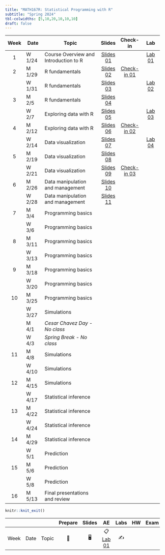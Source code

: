 ```yaml
---
title: "MATH167R: Statistical Programming with R"
subtitle: "Spring 2024"
tbl-colwidths: [5,10,20,10,10,10]
draft: false
---
```


::: column-screen-inset-right
| Week | Date   | Topic                                 |                                   Slides                                    |                           Check-in                            |                      Lab                      |
|:-------:|---------|---------------------------|:-------:|:-------:|:-------:|
|  1   | W 1/24 | Course Overview and Introduction to R |          [Slides 01](slides/01_overview.html){.label .label-green}          |                                                               | [Lab 01](labs/01_lab.html){.label .label-red} |
|  2   | M 1/29 | R fundamentals                        |      [Slides 02](slides/02_objects-classes.html){.label .label-green}       | [Check-in 01](checkins/01_checkin.html){.label .label-purple} |                                               |
|      | W 1/31 | R fundamentals                        | [Slides 03](slides/03_functions-vectors-matrices.html){.label .label-green} |                                                               | [Lab 02](labs/02_lab.html){.label .label-red} |
|  3   | M 2/5  | R fundamentals                        |     [Slides 04](slides/04_lists-data-frames.html){.label .label-green}      |                                                               |                                               |
|      | W 2/7  | Exploring data with R                 |       [Slides 05](slides/05_exploring-data.html){.label .label-green}       |                                                               | [Lab 03](labs/03_lab.html){.label .label-red} |
|  4   | M 2/12 | Exploring data with R                 |       [Slides 06](slides/06_factors-groups.html){.label .label-green}       | [Check-in 02](checkins/02_checkin.html){.label .label-purple} |                                               |
|      | W 2/14 | Data visualization                    |      [Slides 07](slides/07_visualizing-data.html){.label .label-green}      |                                                               | [Lab 04](labs/04_lab.html){.label .label-red} |
|  5   | M 2/19 | Data visualization                    |   [Slides 08](slides/08_advanced-visualization.html){.label .label-green}   |                                                               |                                               |
|      | W 2/21 | Data visualization                    |        [Slides 09](slides/09_merging-data.html){.label .label-green}        | [Check-in 03](checkins/03_checkin.html){.label .label-purple} |                                               |
|  6   | M 2/26 | Data manipulation and management      |    [Slides 10](slides/10_data-management.html){.label .label-green}                                                                          |                                                               |                                               |
|      | W 2/28 | Data manipulation and management      |    [Slides 11](slides/11_spatial-data.html){.label .label-green}                                                                          |                                                               |                                               |
|  7   | M 3/4  | Programming basics                    |                                                                             |                                                               |                                               |
|      | W 3/6  | Programming basics                       |                                                                             |                                                               |                                               |
|  8   | M 3/11 | Programming basics                    |                                                                             |                                                               |                                               |
|      | W 3/13 | Programming basics                    |                                                                             |                                                               |                                               |
|  9   | M 3/18 | Programming basics                    |                                                                             |                                                               |                                               |
|      | W 3/20 | Programming basics                    |                                                                             |                                                               |                                               |
|  10  | M 3/25 | Programming basics                    |                                                                             |                                                               |                                               |
|      | W 3/27 | Simulations                           |                                                                             |                                                               |                                               |
|      | M 4/1  | *Cesar Chavez Day - No class*         |                                                                             |                                                               |                                               |
|      | W 4/3  | *Spring Break - No class*             |                                                                             |                                                               |                                               |
|  11  | M 4/8  | Simulations                           |                                                                             |                                                               |                                               |
|      | W 4/10 | Simulations                           |                                                                             |                                                               |                                               |
|  12  | M 4/15 | Simulations                           |                                                                             |                                                               |                                               |
|      | W 4/17 | Statistical inference                 |                                                                             |                                                               |                                               |
|  13  | M 4/22 | Statistical inference                 |                                                                             |                                                               |                                               |
|      | W 4/24 | Statistical inference                 |                                                                             |                                                               |                                               |
|  14  | M 4/29 | Statistical inference                 |                                                                             |                                                               |                                               |
|      | W 5/1  | Prediction                            |                                                                             |                                                               |                                               |
|  15  | M 5/6  | Prediction                            |                                                                             |                                                               |                                               |
|      | W 5/8  | Prediction                            |                                                                             |                                                               |                                               |
|  16  | M 5/13 | Final presentations and review        |                                                                             |                                                               |                                               |
:::

```r
knitr::knit_exit()
```

|      |      |       | Prepare | Slides |                    AE                    | Labs | HW  | Exam | Project |
|--------|--------|--------|:------:|:------:|:------:|:------:|:------:|:------:|:------:|
| Week | Date | Topic |   📖    |   🖥️   | 📋 [Lab 01](hello){.label .label-purple} |  ✍️  |     |      |         |
